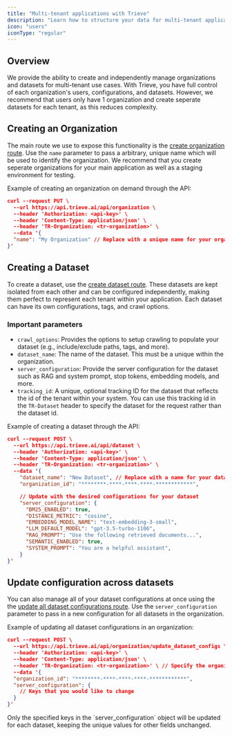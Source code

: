 ```yaml
---
title: "Multi-tenant applications with Trieve"
description: "Learn how to structure your data for multi-tenant applications with Trieve"
icon: "users"
iconType: "regular"
---
```


## Overview

We provide the ability to create and independently manage organizations and datasets for multi-tenant use cases. With Trieve, you have full control of each organization's users, configurations, and datasets. However, we recommend that users only have 1 organization and create seperate datasets for each tenant, as this reduces complexity.

## Creating an Organization

The main route we use to expose this functionality is the [create organization route](/api-reference/organization/create-organization). Use the `name` parameter to pass a arbitrary, unique name which will be used to identify the organization. We recommend that you create seperate organizations for your main application as well as a staging environment for testing.

Example of creating an organization on demand through the API:

```json
curl --request PUT \
  --url https://api.trieve.ai/api/organization \
  --header 'Authorization: <api-key>' \
  --header 'Content-Type: application/json' \
  --header 'TR-Organization: <tr-organization>' \
  --data '{
  "name": "My Organization" // Replace with a unique name for your organization
}'
```

## Creating a Dataset

To create a dataset, use the [create dataset route](/api-reference/dataset/create-dataset). These datasets are kept isolated from each other and can be configured independently, making them perfect to represent each tenant within your application. Each dataset can have its own configurations, tags, and crawl options. 

### Important parameters

- `crawl_options`: Provides the options to setup crawling to populate your dataset (e.g., include/exclude paths, tags, and more).
- `dataset_name`: The name of the dataset. This must be a unique within the organization.
- `server_configuration`: Provide the server configuration for the dataset such as RAG and system prompt, stop tokens, embedding models, and more.
- `tracking_id`: A unique, optional tracking ID for the dataset that reflects the id of the tenant within your system. You can use this tracking id in the `TR-Dataset` header to specify the dataset for the request rather than the dataset id.

Example of creating a dataset through the API:

```json curl
curl --request POST \
  --url https://api.trieve.ai/api/dataset \
  --header 'Authorization: <api-key>' \
  --header 'Content-Type: application/json' \
  --header 'TR-Organization: <tr-organization>' \
  --data '{
    "dataset_name": "New Dataset", // Replace with a name for your dataset
    "organization_id": "********-****-****-****-************",

    // Update with the desired configurations for your dataset
    "server_configuration": {
      "BM25_ENABLED": true,
      "DISTANCE_METRIC": "cosine",
      "EMBEDDING_MODEL_NAME": "text-embedding-3-small",
      "LLM_DEFAULT_MODEL": "gpt-3.5-turbo-1106",
      "RAG_PROMPT": "Use the following retrieved documents...",
      "SEMANTIC_ENABLED": true,
      "SYSTEM_PROMPT": "You are a helpful assistant",
    }
}'
```

## Update configuration across datasets

You can also manage all of your dataset configurations at once using the the [update all dataset configurations route](/api-reference/organization/update-all-dataset-configurations). Use the `server_configuration` parameter to pass in a new configuration for all datasets in the organization.

Example of updating all dataset configurations in an organization:

```json
curl --request POST \
  --url https://api.trieve.ai/api/organization/update_dataset_configs \
  --header 'Authorization: <api-key>' \
  --header 'Content-Type: application/json' \
  --header 'TR-Organization: <tr-organization>' \ // Specify the organization whose dataset configurations you want to update
  --data '{
  "organization_id": "********-****-****-****-************",
  "server_configuration": {
    // Keys that you would like to change
  }
}'
```

<Note>
  Only the specified keys in the `server_configuration` object will be updated
  for each dataset, keeping the unique values for other fields unchanged.
</Note>
